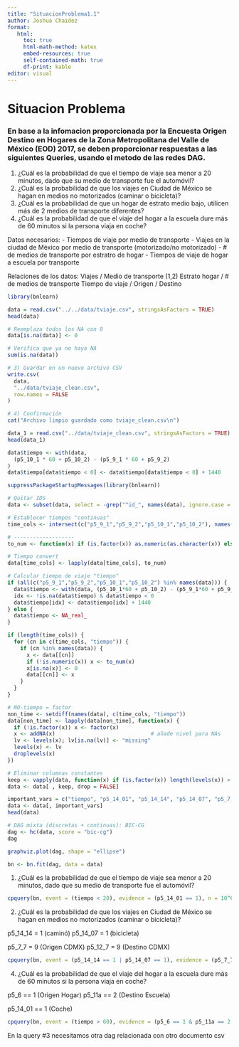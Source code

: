```yaml
---
title: "SituacionProblema1.1"
author: Joshua Chaidez
format:
   html:
     toc: true
     html-math-method: katex
     embed-resources: true
     self-contained-math: true
     df-print: kable
editor: visual
---
```


# Situacion Problema

### En base a la infomacion proporcionada por la Encuesta Origen Destino en Hogares de la Zona Metropolitana del Valle de México (EOD) 2017, se deben proporcionar respuestas a las siguientes Queries, usando el metodo de las redes DAG.

1.  ¿Cuál es la probabilidad de que el tiempo de viaje sea menor a 20 minutos, dado que su medio de transporte fue el automóvil?
2.  ¿Cuál es la probabilidad de que los viajes en Ciudad de México se hagan en medios no motorizados (caminar o bicicleta)?
3.  ¿Cuál es la probabilidad de que un hogar de estrato medio bajo, utilicen más de 2 medios de transporte diferentes?
4.  ¿Cuál es la probabilidad de que el viaje del hogar a la escuela dure más de 60 minutos si la persona viaja en coche?

Datos necesarios: - Tiempos de viaje por medio de transporte - Viajes en la ciudad de México por medio de transporte (motorizado/no motorizado) - \# de medios de transporte por estratro de hogar - Tiempos de viaje de hogar a escuela por transporte

Relaciones de los datos: Viajes / Medio de transporte (1,2) Estrato hogar / \# de medios de transporte Tiempo de viaje / Origen / Destino

```r
library(bnlearn)
```

```r
data = read.csv("../../data/tviaje.csv", stringsAsFactors = TRUE)
head(data)
```

```r
# Reemplaza todos los NA con 0
data[is.na(data)] <- 0

# Verifica que ya no haya NA
sum(is.na(data))

# 3) Guardar en un nuevo archivo CSV
write.csv(
  data,
  "../data/tviaje_clean.csv",
  row.names = FALSE
)

# 4) Confirmación
cat("Archivo limpio guardado como tviaje_clean.csv\n")
```

```r
data_1 = read.csv("../data/tviaje_clean.csv", stringsAsFactors = TRUE)
head(data_1)
```

```r
data$tiempo <- with(data,
  (p5_10_1 * 60 + p5_10_2) - (p5_9_1 * 60 + p5_9_2)
)
data$tiempo[data$tiempo < 0] <- data$tiempo[data$tiempo < 0] + 1440
```

```r
suppressPackageStartupMessages(library(bnlearn))

# Quitar IDS
data <- subset(data, select = -grep("^id_", names(data), ignore.case = TRUE))

# Establecer tiempos "continuas"
time_cols <- intersect(c("p5_9_1","p5_9_2","p5_10_1","p5_10_2"), names(data))

# -------------------
to_num <- function(x) if (is.factor(x)) as.numeric(as.character(x)) else as.numeric(x)

# Tiempo convert
data[time_cols] <- lapply(data[time_cols], to_num)

# Calcular tiempo de viaje "tiempo"
if (all(c("p5_9_1","p5_9_2","p5_10_1","p5_10_2") %in% names(data))) {
  data$tiempo <- with(data, (p5_10_1*60 + p5_10_2) - (p5_9_1*60 + p5_9_2))
  idx <- !is.na(data$tiempo) & data$tiempo < 0
  data$tiempo[idx] <- data$tiempo[idx] + 1440
} else {
  data$tiempo <- NA_real_
}

if (length(time_cols)) {
  for (cn in c(time_cols, "tiempo")) {
    if (cn %in% names(data)) {
      x <- data[[cn]]
      if (!is.numeric(x)) x <- to_num(x)
      x[is.na(x)] <- 0
      data[[cn]] <- x
    }
  }
}

# NO-tiempo = factor
non_time <- setdiff(names(data), c(time_cols, "tiempo"))
data[non_time] <- lapply(data[non_time], function(x) {
  if (!is.factor(x)) x <- factor(x)
  x <- addNA(x)                              # añade nivel para NAs
  lv <- levels(x); lv[is.na(lv)] <- "missing"
  levels(x) <- lv
  droplevels(x)
})

# Eliminar columnas constantes
keep <- vapply(data, function(x) if (is.factor(x)) length(levels(x)) > 1 else TRUE, logical(1))
data <- data[ , keep, drop = FALSE]

```

```r
important_vars = c("tiempo", "p5_14_01", "p5_14_14", "p5_14_07", "p5_7_7", "p5_12_7", "p5_6", "p5_11a", "p5_14_01")
data <- data[, important_vars]
head(data)
```

```r
# DAG mixta (discretas + continuas): BIC-CG
dag <- hc(data, score = "bic-cg")
dag

```

```r
graphviz.plot(dag, shape = "ellipse")
```

```r
bn <- bn.fit(dag, data = data)
```

1.  ¿Cuál es la probabilidad de que el tiempo de viaje sea menor a 20 minutos, dado que su medio de transporte fue el automóvil?

```r
cpquery(bn, event = (tiempo < 20), evidence = (p5_14_01 == 1), n = 10^6)
```

2.  ¿Cuál es la probabilidad de que los viajes en Ciudad de México se hagan en medios no motorizados (caminar o bicicleta)?

p5_14_14 = 1 (caminó) p5_14_07 = 1 (bicicleta)

p5_7_7 = 9 (Origen CDMX) p5_12_7 = 9 (Destino CDMX)

```r
cpquery(bn, event = (p5_14_14 == 1 | p5_14_07 == 1), evidence = (p5_7_7 == 9 & p5_12_7 == 9), n = 10^6)
```

4.  ¿Cuál es la probabilidad de que el viaje del hogar a la escuela dure más de 60 minutos si la persona viaja en coche?

p5_6 == 1 (Origen Hogar) p5_11a == 2 (Destino Escuela)

p5_14_01 == 1 (Coche)

```r
cpquery(bn, event = (tiempo > 60), evidence = (p5_6 == 1 & p5_11a == 2 & p5_14_01 == 1), n = 10^6)
```

En la query #3 necesitamos otra dag relacionada con otro documento csv
